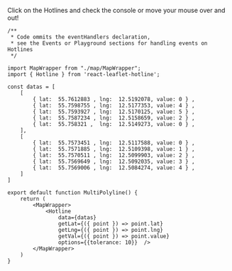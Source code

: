 
Click on the Hotlines and check the console or move your mouse over and out!



<MultiPolyline />

```tsx filename="demo.js" {7, 29-30, 32-35} copy
/**
 * Code ommits the eventHandlers declaration, 
 * see the Events or Playground sections for handling events on Hotlines
 */

import MapWrapper from "./map/MapWrapper";
import { Hotline } from 'react-leaflet-hotline';

const datas = [ 
    [ 
        { lat:  55.7612883 , lng:  12.5192078, value: 0 } , 
        { lat:  55.7598755 , lng:  12.5177353, value: 4 } , 
        { lat:  55.7593927 , lng:  12.5170125, value: 5 } , 
        { lat:  55.7587234 , lng:  12.5158659, value: 2 } , 
        { lat:  55.758321 ,  lng:  12.5149273, value: 0 } , 
    ],
    [ 
        { lat:  55.7573451 , lng:  12.5117588, value: 0 } , 
        { lat:  55.7571885 , lng:  12.5109398, value: 1 } , 
        { lat:  55.7570511 , lng:  12.5099903, value: 2 } , 
        { lat:  55.7569649 , lng:  12.5092035, value: 3 } , 
        { lat:  55.7569006 , lng:  12.5084274, value: 4 } , 
    ]
]

export default function MultiPolyline() {
    return (
        <MapWrapper>  
            <Hotline 
                data={datas} 
                getLat={({ point }) => point.lat}
        		getLng={({ point }) => point.lng}
        		getVal={({ point }) => point.value}
                options={{tolerance: 10}}  />
        </MapWrapper>
    )
}
```
